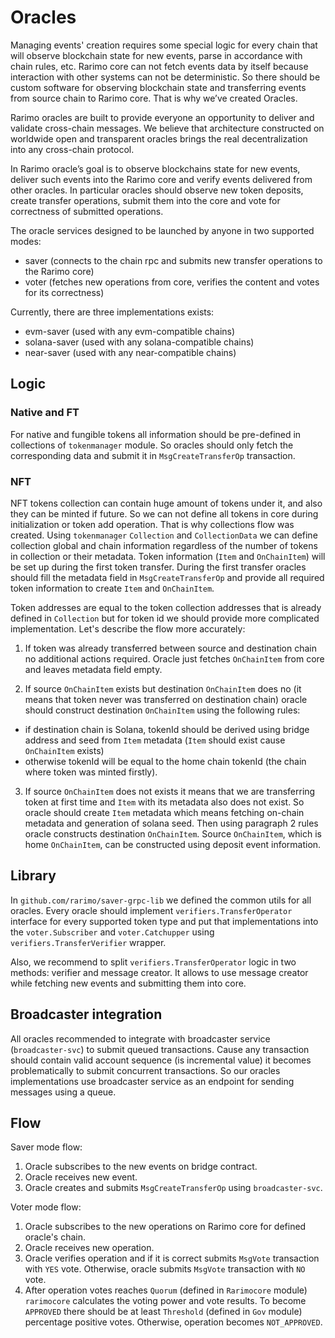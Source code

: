 ---
---

# Oracles

Managing events' creation requires some special logic for every chain that will observe blockchain state for new events,
parse in accordance with chain rules, etc. Rarimo core can not fetch events data by itself because interaction with
other systems can not be deterministic.
So there should be custom software for observing blockchain state and transferring events from
source chain to Rarimo core. That is why we’ve created Oracles.

Rarimo oracles are built to provide everyone an opportunity to deliver and validate cross-chain messages.
We believe that architecture constructed on worldwide open and transparent oracles brings the real decentralization
into any cross-chain protocol.

In Rarimo oracle’s goal is to observe blockchains state for new events, deliver such events into the Rarimo core and
verify events delivered from other oracles. In particular oracles should observe new token deposits,
create transfer operations, submit them into the core and vote for correctness of submitted operations.

The oracle services designed to be launched by anyone in two supported modes:

- saver (connects to the chain rpc and submits new transfer operations to the Rarimo core)
- voter (fetches new operations from core, verifies the content and votes for its correctness)

Currently, there are three implementations exists:

- evm-saver (used with any evm-compatible chains)
- solana-saver (used with any solana-compatible chains)
- near-saver (used with any near-compatible chains)

## Logic

### Native and FT

For native and fungible tokens all information should be pre-defined in collections of `tokenmanager` module.
So oracles should only fetch the corresponding data and submit it in `MsgCreateTransferOp` transaction.

### NFT

NFT tokens collection can contain huge amount of tokens under it, and also they can be minted if future.
So we can not define all tokens in core during initialization or token add operation. That is why collections flow was created.
Using `tokenmanager` `Collection` and `CollectionData` we can define collection global and chain information regardless
of the number of tokens in collection or their metadata.
Token information (`Item` and `OnChainItem`) will be set up during the first token transfer.
During the first transfer oracles should fill the metadata field in `MsgCreateTransferOp` and provide all required token information to create `Item` and `OnChainItem`.

Token addresses are equal to the token collection addresses that is already defined in `Collection` but for token id we should provide more complicated implementation.
Let's describe the flow more accurately:

1. If token was already transferred between source and destination chain no additional actions required. Oracle just
   fetches `OnChainItem` from core and leaves metadata field empty.

2. If source `OnChainItem` exists but destination `OnChainItem` does no (it means that token never was transferred on destination chain)
   oracle should construct destination `OnChainItem` using the following rules:

- if destination chain is Solana, tokenId should be derived using bridge address and seed from `Item` metadata (`Item` should exist cause `OnChainItem` exists)
- otherwise tokenId will be equal to the home chain tokenId (the chain where token was minted firstly).

3. If source `OnChainItem` does not exists it means that we are transferring token at first time and `Item` with its metadata also does not exist.
   So oracle should create `Item` metadata which means fetching on-chain metadata and generation of solana seed. Then using paragraph 2 rules oracle constructs destination `OnChainItem`.
   Source `OnChainItem`, which is home `OnChainItem`, can be constructed using deposit event information.

## Library

In `github.com/rarimo/saver-grpc-lib` we defined the common utils for all oracles.
Every oracle should implement `verifiers.TransferOperator` interface for every supported token type
and put that implementations into the `voter.Subscriber` and `voter.Catchupper` using `verifiers.TransferVerifier` wrapper.

Also, we recommend to split `verifiers.TransferOperator` logic in two methods: verifier and message creator.
It allows to use message creator while fetching new events and submitting them into core.

## Broadcaster integration

All oracles recommended to integrate with broadcaster service (`broadcaster-svc`) to submit queued transactions. Cause any transaction should contain valid account sequence
(is incremental value) it becomes problematically to submit concurrent transactions.
So our oracles implementations use broadcaster service as an endpoint for sending messages using a queue.

## Flow

Saver mode flow:

1. Oracle subscribes to the new events on bridge contract.
2. Oracle receives new event.
3. Oracle creates and submits `MsgCreateTransferOp` using `broadcaster-svc`.

Voter mode flow:

1. Oracle subscribes to the new operations on Rarimo core for defined oracle's chain.
2. Oracle receives new operation.
3. Oracle verifies operation and if it is correct submits `MsgVote` transaction with `YES` vote. Otherwise, oracle submits `MsgVote` transaction with `NO` vote.
4. After operation votes reaches `Quorum` (defined in `Rarimocore` module) `rarimocore` calculates the voting power and vote results. To become `APPROVED` there should be at least `Threshold` (defined in `Gov` module) percentage positive votes.
   Otherwise, operation becomes `NOT_APPROVED`.
